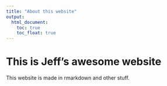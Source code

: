 ```yaml
---
title: "About this website"
output: 
  html_document:
    toc: true
    toc_float: true
---
```


# This is Jeff's awesome website

This website is made in rmarkdown and other stuff.

